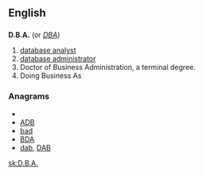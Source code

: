 ==English==
==={{initialism}}===
'''D.B.A.'''  (or ''[[DBA]]'')
# [[database analyst]]
# [[database administrator]]
# Doctor of Business Administration, a terminal degree.
# Doing Business As

===Anagrams===
* {{alphagram|[[ABD#English|ABD]]}} 
* [[ADB#English|ADB]]
* [[bad#English|bad]]
* [[BDA#English|BDA]]
* [[dab#English|dab]], [[DAB#English|DAB]]


[[sk:D.B.A.]]